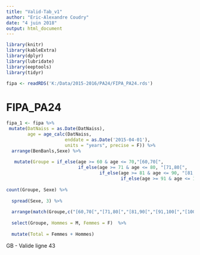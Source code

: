 ```yaml
---
title: "Valid-Tab_v1"
author: "Eric-Alexandre Coudry"
date: "4 juin 2018"
output: html_document
---
```


```r
library(knitr)
library(kableExtra)
library(dplyr)
library(lubridate)
library(eeptools)
library(tidyr)

fipa <- readRDS('K:/Data/2015-2016/PA24/FIPA_PA24.rds')
```

# FIPA_PA24

```r

fipa_1 <- fipa %>% 
 mutate(DatNaiss = as.Date(DatNaiss),
        age = age_calc(DatNaiss, 
                      enddate = as.Date('2015-04-01'), 
                      units = "years", precise = F)) %>%
  arrange(BenBanls,Sexe) %>%
 
   mutate(Groupe = if_else(age >= 60 & age <= 70,"[60,70[",
                           if_else(age >= 71 & age <= 80, "[71,80[",
                                   if_else(age >= 81 & age <= 90, "[81,90[",
                                           if_else(age >= 91 & age <= 100, "[91,100[", "[100 et +["))))) %>%
  
count(Groupe, Sexe) %>%
  
  spread(Sexe, 3) %>%
  
  arrange(match(Groupe,c("[60,70[","[71,80[","[81,90[","[91,100[","[100 et +["))) %>%
  
  select(Groupe, Hommes = M, Femmes = F)  %>%
  
  mutate(Total = Femmes + Hommes)

```
GB - Valide ligne 43
